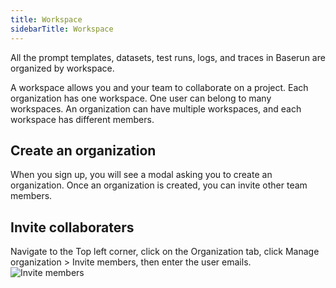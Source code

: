```yaml
---
title: Workspace
sidebarTitle: Workspace
---
```


All the prompt templates, datasets, test runs, logs, and traces in Baserun are organized by workspace.

A workspace allows you and your team to collaborate on a project. Each organization has one workspace. One user can belong to many workspaces. An organization can have multiple workspaces, and each workspace has different members.

## Create an organization

When you sign up, you will see a modal asking you to create an organization. Once an organization is created, you can invite other team members.

## Invite collaboraters

Navigate to the Top left corner, click on the Organization tab, click Manage organization > Invite members, then enter the user emails.
![Invite members](./invite-members.png)
